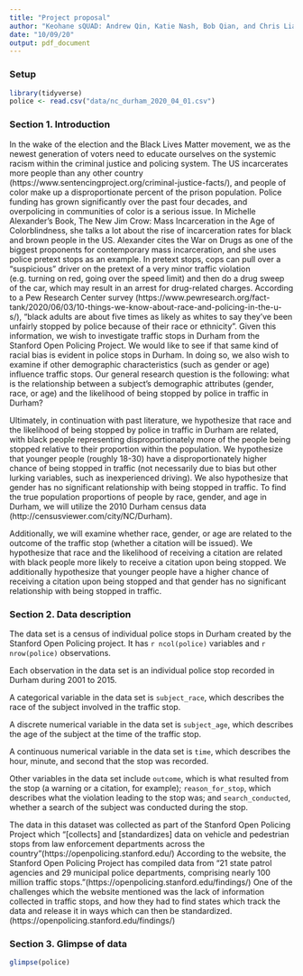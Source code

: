 ```yaml
---
title: "Project proposal"
author: "Keohane sQUAD: Andrew Qin, Katie Nash, Bob Qian, and Chris Liang"
date: "10/09/20"
output: pdf_document
---
```


### Setup

```r
library(tidyverse)
police <- read.csv("data/nc_durham_2020_04_01.csv")
```

### Section 1. Introduction

In the wake of the election and the Black Lives Matter movement, we as the newest generation of voters need to educate ourselves on the systemic racism within the criminal justice and policing system. The US incarcerates more people than any other country (https://www.sentencingproject.org/criminal-justice-facts/), and people of color make up a disproportionate percent of the prison population. Police funding has grown significantly over the past four decades, and overpolicing in communities of color is a serious issue. In Michelle Alexander's Book, The New Jim Crow: Mass Incarceration in the Age of Colorblindness, she talks a lot about the rise of incarceration rates for black and brown people in the US. Alexander cites the War on Drugs as one of the biggest proponents for contemporary mass incarceration, and she uses police pretext stops as an example. In pretext stops, cops can pull over a "suspicious" driver on the pretext of a very minor traffic violation (e.g. turning on red, going over the speed limit) and then do a drug sweep of the car, which may result in an arrest for drug-related charges. According to a Pew Research Center survey (https://www.pewresearch.org/fact-tank/2020/06/03/10-things-we-know-about-race-and-policing-in-the-u-s/), "black adults are about five times as likely as whites to say they’ve been unfairly stopped by police because of their race or ethnicity". Given this information, we wish to investigate traffic stops in Durham from the Stanford Open Policing Project. We would like to see if that same kind of racial bias is evident in police stops in Durham. In doing so, we also wish to examine if other demographic characteristics (such as gender or age) influence traffic stops. Our general research question is the following: what is the relationship between a subject's demographic attributes (gender, race, or age) and the likelihood of being stopped by police in traffic in Durham? 

Ultimately, in continuation with past literature, we hypothesize that race and the likelihood of being stopped by police in traffic in Durham are related, with black people representing disproportionately more of the people being stopped relative to their proportion within the population. We hypothesize that younger people (roughly 18-30) have a disproportionately higher chance of being stopped in traffic (not necessarily due to bias but other lurking variables, such as inexperienced driving). We also hypothesize that gender has no significant relationship with being stopped in traffic. To find the true population proportions of people by race, gender, and age in Durham, we will utilize the 2010 Durham census data (http://censusviewer.com/city/NC/Durham). 

Additionally, we will examine whether race, gender, or age are related to the outcome of the traffic stop (whether a citation will be issued). We hypothesize that race and the likelihood of receiving a citation are related with black people more likely to receive a citation upon being stopped. We additionally hypothesize that younger people have a higher chance of receiving a citation upon being stopped and that gender has no significant relationship with being stopped in traffic.

### Section 2. Data description

The data set is a census of individual police stops in Durham created by the Stanford Open Policing project. It has `r ncol(police)` variables and `r nrow(police)` observations.

Each observation in the data set is an individual police stop recorded in Durham during 2001 to 2015.

A categorical variable in the data set is `subject_race`, which describes the race of the subject involved in the traffic stop.

A discrete numerical variable in the data set is `subject_age`, which describes the age of the subject at the time of the traffic stop. 

A continuous numerical variable in the data set is `time`, which describes the hour, minute, and second that the stop was recorded.

Other variables in the data set include `outcome`, which is what resulted from the stop (a warning or a citation, for example); `reason_for_stop`, which describes what the violation leading to the stop was; and `search_conducted`, whether a search of the subject was conducted during the stop.

The data in this dataset was collected as part of the Stanford Open Policing Project which "[collects] and [standardizes] data on vehicle and pedestrian stops from law enforcement departments across the country"(https://openpolicing.stanford.edu/) According to the website, the Stanford Open Policing Project has compiled data from "21 state patrol agencies and 29 municipal police departments, comprising nearly 100 million traffic stops."(https://openpolicing.stanford.edu/findings/) One of the challenges which the website mentioned was the lack of information collected in traffic stops, and how they had to find states which track the data and release it in ways which can then be standardized.(https://openpolicing.stanford.edu/findings/)

### Section 3. Glimpse of data 

```r
glimpse(police)
```


